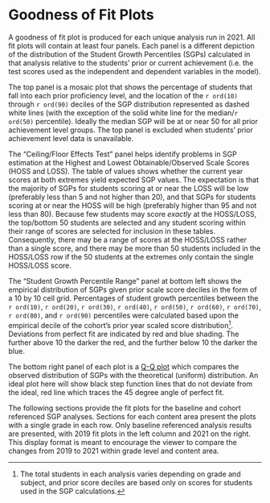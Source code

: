 # Goodness of Fit Plots

A goodness of fit plot is produced for each unique analysis run in 2021. All fit plots will contain at least four panels. Each panel is a different depiction of the distribution of the Student Growth Percentiles (SGPs) calculated in that analysis relative to the students' prior or current achievement (i.e. the test scores used as the independent and dependent variables in the model).

The top panel is a mosaic plot that shows the percentage of students that fall into each prior proficiency level, and the location of the `r ord(10)` through `r ord(90)` deciles of the SGP distribution represented as dashed white lines (with the exception of the solid white line for the median/`r ord(50)` percentile). Ideally the median SGP will be at or near 50 for all prior achievement level groups. The top panel is excluded when students' prior achievement level data is unavailable.

The "Ceiling/Floor Effects Test" panel helps identify problems in SGP estimation at the Highest and Lowest Obtainable/Observed Scale Scores (HOSS and LOSS). The table of values shows whether the current year scores at both extremes yield expected SGP values. The expectation is that the majority of SGPs for students scoring at or near the LOSS will be low (preferably less than 5 and not higher than 20), and that SGPs for students scoring at or near the HOSS will be high (preferably higher than 95 and not less than 80). Because few students may score *exactly* at the HOSS/LOSS, the top/bottom 50 students are selected and any student scoring within their range of scores are selected for inclusion in these tables. Consequently, there may be a range of scores at the HOSS/LOSS rather than a single score, and there may be more than 50 students included in the HOSS/LOSS row if the 50 students at the extremes only contain the single HOSS/LOSS score.

The "Student Growth Percentile Range" panel at bottom left shows the empirical distribution of SGPs given prior scale score deciles in the form of a 10 by 10 cell grid. Percentages of student growth percentiles between the `r ord(10)`, `r ord(20)`, `r ord(30)`, `r ord(40)`, `r ord(50)`, `r ord(60)`, `r ord(70)`, `r ord(80)`, and `r ord(90)` percentiles were calculated based upon the empirical decile of the cohort's prior year scaled score distribution^[The total students in each analysis varies depending on grade and subject, and prior score deciles are based only on scores for students used in the SGP calculations.]. Deviations from perfect fit are indicated by red and blue shading. The further above 10 the darker the red, and the further below 10 the darker the blue.

The bottom right panel of each plot is a [Q-Q plot](https://en.wikipedia.org/wiki/Q%E2%80%93Q_plot) which compares the observed distribution of SGPs with the theoretical (uniform) distribution. An ideal plot here will show black step function lines that do not deviate from the ideal, red line which traces the 45 degree angle of perfect fit.

The following sections provide the fit plots for the baseline and cohort referenced SGP analyses. Sections for each content area present the plots with a single grade in each row. Only baseline referenced analysis results are presented, with 2019 fit plots in the left column and 2021 on the right. This display format is meant to encourage the viewer to compare the changes from 2019 to 2021 within grade level and content area.
